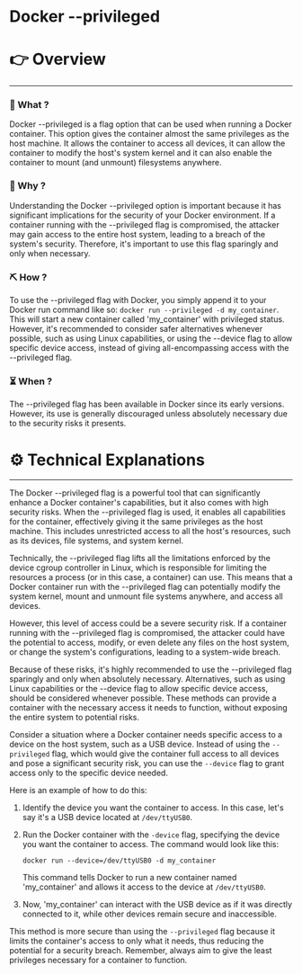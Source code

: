 # Docker --privileged


# 👉 Overview

---

### 👀 What ?

Docker --privileged is a flag option that can be used when running a Docker container. This option gives the container almost the same privileges as the host machine. It allows the container to access all devices, it can allow the container to modify the host's system kernel and it can also enable the container to mount (and unmount) filesystems anywhere.


### 🧐 Why ?

Understanding the Docker --privileged option is important because it has significant implications for the security of your Docker environment. If a container running with the --privileged flag is compromised, the attacker may gain access to the entire host system, leading to a breach of the system's security. Therefore, it's important to use this flag sparingly and only when necessary.


### ⛏️ How ?

To use the --privileged flag with Docker, you simply append it to your Docker run command like so: `docker run --privileged -d my_container`. This will start a new container called 'my_container' with privileged status. However, it's recommended to consider safer alternatives whenever possible, such as using Linux capabilities, or using the --device flag to allow specific device access, instead of giving all-encompassing access with the --privileged flag.


### ⏳ When ?

The --privileged flag has been available in Docker since its early versions. However, its use is generally discouraged unless absolutely necessary due to the security risks it presents.


# ⚙️ Technical Explanations

---

The Docker --privileged flag is a powerful tool that can significantly enhance a Docker container's capabilities, but it also comes with high security risks. When the --privileged flag is used, it enables all capabilities for the container, effectively giving it the same privileges as the host machine. This includes unrestricted access to all the host's resources, such as its devices, file systems, and system kernel.

Technically, the --privileged flag lifts all the limitations enforced by the device cgroup controller in Linux, which is responsible for limiting the resources a process (or in this case, a container) can use. This means that a Docker container run with the --privileged flag can potentially modify the system kernel, mount and unmount file systems anywhere, and access all devices.

However, this level of access could be a severe security risk. If a container running with the --privileged flag is compromised, the attacker could have the potential to access, modify, or even delete any files on the host system, or change the system's configurations, leading to a system-wide breach.

Because of these risks, it's highly recommended to use the --privileged flag sparingly and only when absolutely necessary. Alternatives, such as using Linux capabilities or the --device flag to allow specific device access, should be considered whenever possible. These methods can provide a container with the necessary access it needs to function, without exposing the entire system to potential risks.

Consider a situation where a Docker container needs specific access to a device on the host system, such as a USB device. Instead of using the `--privileged` flag, which would give the container full access to all devices and pose a significant security risk, you can use the `--device` flag to grant access only to the specific device needed.

Here is an example of how to do this:

1. Identify the device you want the container to access. In this case, let's say it's a USB device located at `/dev/ttyUSB0`.
2. Run the Docker container with the `-device` flag, specifying the device you want the container to access. The command would look like this:
    
    ```
    docker run --device=/dev/ttyUSB0 -d my_container
    
    ```
    
    This command tells Docker to run a new container named 'my_container' and allows it access to the device at `/dev/ttyUSB0`.
    
3. Now, 'my_container' can interact with the USB device as if it was directly connected to it, while other devices remain secure and inaccessible.

This method is more secure than using the `--privileged` flag because it limits the container's access to only what it needs, thus reducing the potential for a security breach. Remember, always aim to give the least privileges necessary for a container to function.
